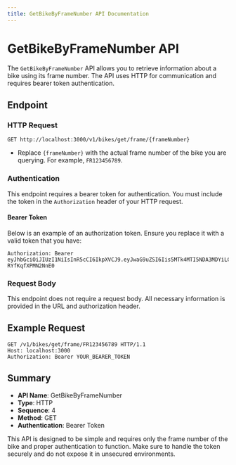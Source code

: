 ```yaml
---
title: GetBikeByFrameNumber API Documentation
---
```


# GetBikeByFrameNumber API

The `GetBikeByFrameNumber` API allows you to retrieve information about a bike using its frame number. The API uses HTTP for communication and requires bearer token authentication.

## Endpoint

### HTTP Request

`GET http://localhost:3000/v1/bikes/get/frame/{frameNumber}`

- Replace `{frameNumber}` with the actual frame number of the bike you are querying. For example, `FR123456789`.

### Authentication

This endpoint requires a bearer token for authentication. You must include the token in the `Authorization` header of your HTTP request.

#### Bearer Token

Below is an example of an authorization token. Ensure you replace it with a valid token that you have:

```plaintext
Authorization: Bearer eyJhbGciOiJIUzI1NiIsInR5cCI6IkpXVCJ9.eyJwaG9uZSI6Iis5MTk4MTI5NDA3MDYiLCJ1aWQiOiJhZnJ3dXZkXzFqIn0.se2WRRJhST9uvOyhTwunvJiiMYD-RYfKqfXPMN2NnE0
```

### Request Body

This endpoint does not require a request body. All necessary information is provided in the URL and authorization header.

## Example Request

```http
GET /v1/bikes/get/frame/FR123456789 HTTP/1.1
Host: localhost:3000
Authorization: Bearer YOUR_BEARER_TOKEN
```

## Summary

- **API Name**: GetBikeByFrameNumber
- **Type**: HTTP
- **Sequence**: 4
- **Method**: GET
- **Authentication**: Bearer Token

This API is designed to be simple and requires only the frame number of the bike and proper authentication to function. Make sure to handle the token securely and do not expose it in unsecured environments.